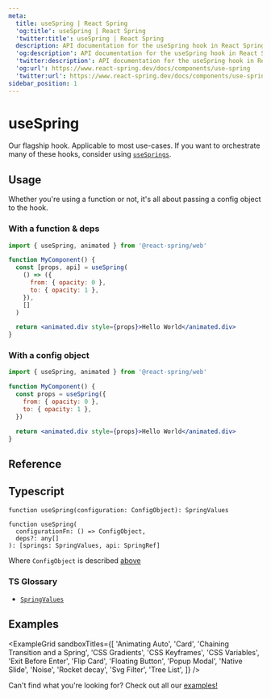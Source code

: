 ```yaml
---
meta:
  title: useSpring | React Spring
  'og:title': useSpring | React Spring
  'twitter:title': useSpring | React Spring
  description: API documentation for the useSpring hook in React Spring.
  'og:description': API documentation for the useSpring hook in React Spring.
  'twitter:description': API documentation for the useSpring hook in React Spring.
  'og:url': https://www.react-spring.dev/docs/components/use-spring
  'twitter:url': https://www.react-spring.dev/docs/components/use-spring
sidebar_position: 1
---
```


# useSpring

Our flagship hook. Applicable to most use-cases. If you want to orchestrate many of these hooks, consider using [`useSprings`](/docs/components/use-springs).

## Usage

Whether you're using a function or not, it's all about passing a config object to the hook.

### With a function & deps

```jsx lines=1,4-10,12
import { useSpring, animated } from '@react-spring/web'

function MyComponent() {
  const [props, api] = useSpring(
    () => ({
      from: { opacity: 0 },
      to: { opacity: 1 },
    }),
    []
  )

  return <animated.div style={props}>Hello World</animated.div>
}
```

### With a config object

```jsx lines=1,4-7,9
import { useSpring, animated } from '@react-spring/web'

function MyComponent() {
  const props = useSpring({
    from: { opacity: 0 },
    to: { opacity: 1 },
  })

  return <animated.div style={props}>Hello World</animated.div>
}
```

## Reference


<TablesConfiguration />

## Typescript

```tsx
function useSpring(configuration: ConfigObject): SpringValues

function useSpring(
  configurationFn: () => ConfigObject,
  deps?: any[]
): [springs: SpringValues, api: SpringRef]
```

Where `ConfigObject` is described [above](#reference)

### TS Glossary

- [`SpringValues`](/docs/typescript#springvalues)

## Examples


<ExampleGrid
  sandboxTitles={[
    'Animating Auto',
    'Card',
    'Chaining Transition and a Spring',
    'CSS Gradients',
    'CSS Keyframes',
    'CSS Variables',
    'Exit Before Enter',
    'Flip Card',
    'Floating Button',
    'Popup Modal',
    'Native Slide',
    'Noise',
    'Rocket decay',
    'Svg Filter',
    'Tree List',
  ]}
/>

Can't find what you're looking for? Check out all our [examples!](/examples)
